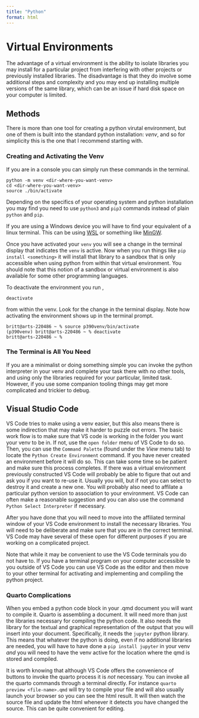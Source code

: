 ```yaml
---
title: "Python"
format: html
---
```


# Virtual Environments

The advantage of a virtual environment is the ability to isolate libraries you may install for a particular project from interfering with other projects or previously installed libraries. The disadvantage is that they do involve some additional steps and complexity and you may end up installing multiple versions of the same library, which can be an issue if hard disk space on your computer is limited. 

## Methods
There is more than one tool for creating a python virutal environment, but one of them is built into the standard python installation: *venv*, and so for simplicity this is the one that I recommend starting with.

### Creating and Activating the Venv

If you are in a console you can simply run these commands in the terminal. 

```console
python -m venv <dir-where-you-want-venv>
cd <dir-where-you-want-venv>
source ./bin/activate
```
::: {.callout-note}
Depending on the specifics of your operating system and python installation you may find you need to use `python3` and `pip3` commands instead of plain `python` and `pip`. 
:::
If you are using a Windows device you will have to find your equivalent of a linux terminal. This can be using [WSL](https://learn.microsoft.com/en-us/windows/wsl/install) or something like [MinGW](https://en.wikipedia.org/wiki/MinGW). 

Once you have activated your `venv` you will see a change in the terminal display that indicates the `venv` is active. Now when you run things like `pip install <something>` it will install that library to a sandbox that is only accessible when using python from within that virtual environment. You should note that this notion of a sandbox or virtual environment is also available for some other programming languages. 

To deactivate the environment you run ,

```console
deactivate
```

from within the venv. Look for the change in the terminal display. Note how activating the environment shows up in the terminal prompt. 

```console
britt@arts-220486 ~ % source p390venv/bin/activate
(p390venv) britt@arts-220486 ~ % deactivate
britt@arts-220486 ~ % 
```

### The Terminal is All You Need
If you are a minimalist or doing something simple you can invoke the python interpreter in your venv and complete your task there with no other tools, and using only the libraries required for your particular, limited task. However, if you use some companion tooling things may get more complicated and trickier to debug. 

## Visual Studio Code 

VS Code tries to make using a venv easier, but this also means there is some indirection that may make it harder to puzzle out errors. The basic work flow is to make sure that VS code is working in the folder you want your venv to be in. If not, use the `open folder` menu of VS Code to do so. Then, you can use the `Command Palette` (found under the *View* menu tab) to locate the `Python Create Environment` command. If you have never created an environment before it will do so. This can take some time so be patient and make sure this process completes. If there was a virtual environment previously constructed VS Code will probably be able to figure that out and ask you if you want to re-use it. Usually you will, but if not you can select to destroy it and create a new one. You will probably also need to affilate a particular python version to association to your environment. VS Code can often make a reasonable suggestion and you can also use the command `Python Select Interpreter` if necessary. 

After you have done that you will need to move into the affiliated terminal window of your VS Code environment to install the necessary libraries. You will need to be deliberate and make sure that you are in the correct terminal. VS Code may have several of these open for different purposes if you are working on a complicated project. 

Note that while it may be convenient to use the VS Code terminals you do not have to. If you have a terminal program on your computer accessible to you outside of VS Code you can use VS Code as the editor and then move to your other terminal for activating and implementing and compiling the python project. 

### Quarto Complications

When you embed a python code block in your .qmd document you will want to compile it. Quarto is assembling a document. It will need more than just the libraries necessary for compiling the python code. It also needs the library for the textual and graphical representation of the output that you will insert into your document. Specifically, it needs the `jupyter` python library. This means that whatever the python is doing, even if no additional libraries are needed, you will have to have done a `pip install jupyter` in your venv *and* you will need to have the venv active for the location where the qmd is stored and compiled. 

It is worth knowing that although VS Code offers the convenience of buttons to invoke the quarto process it is *not* necessary. You can invoke all the quarto commands through a terminal directly.  For instance `quarto preview <file-name>.qmd` will try to compile your file and will also usually launch your browser so you can see the html result. It will then watch the source file and update the html whenever it detects you have changed the source. This can be quite convenient for editing. 